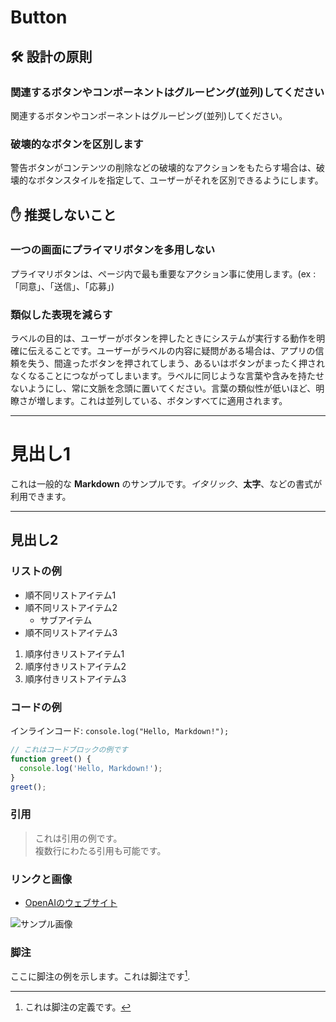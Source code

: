 
<Meta title="Button" of={ButtonStories} />

# Button

<Canvas>
  <Story of={Component} />
</Canvas>

<Controls of={Component} />

## 🛠️ 設計の原則

### 関連するボタンやコンポーネントはグルーピング(並列)してください

関連するボタンやコンポーネントはグルーピング(並列)してください。

### 破壊的なボタンを区別します

警告ボタンがコンテンツの削除などの破壊的なアクションをもたらす場合は、破壊的なボタンスタイルを指定して、ユーザーがそれを区別できるようにします。

## ✋ 推奨しないこと

### 一つの画面にプライマリボタンを多用しない

プライマリボタンは、ページ内で最も重要なアクション事に使用します。(ex : 「同意」、「送信」、「応募」)

### 類似した表現を減らす

ラベルの目的は、ユーザーがボタンを押したときにシステムが実行する動作を明確に伝えることです。ユーザーがラベルの内容に疑問がある場合は、アプリの信頼を失う、間違ったボタンを押されてしまう、あるいはボタンがまったく押されなくなることにつながってしまいます。ラベルに同じような言葉や含みを持たせないようにし、常に文脈を念頭に置いてください。言葉の類似性が低いほど、明瞭さが増します。これは並列している、ボタンすべてに適用されます。

---

# 見出し1

これは一般的な **Markdown** のサンプルです。_イタリック_、**太字**、などの書式が利用できます。

---

## 見出し2

### リストの例

- 順不同リストアイテム1
- 順不同リストアイテム2
  - サブアイテム
- 順不同リストアイテム3

1. 順序付きリストアイテム1
2. 順序付きリストアイテム2
3. 順序付きリストアイテム3

### コードの例

インラインコード: `console.log("Hello, Markdown!");`

```javascript
// これはコードブロックの例です
function greet() {
  console.log('Hello, Markdown!');
}
greet();
```

### 引用

> これは引用の例です。  
> 複数行にわたる引用も可能です。

### リンクと画像

- [OpenAIのウェブサイト](https://openai.com)

![サンプル画像](https://placehold.jp/150x150.png)

### 脚注

ここに脚注の例を示します。これは脚注です[^1].

[^1]: これは脚注の定義です。
